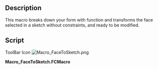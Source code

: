 <languages/>
<translate>
<!--T:1-->
{{Macro
|Name=FaceToSketch
|Icon=Macro_FaceToSketch.png
|Description=This macro breaks down your form with function Draft Downgrade and transforms the face selected in a sketch without constraints, and ready to be modified.
|Author=Jreinhardt
|Version=1.0
|Date=2013-12-23
|FCVersion=All
|Download=[https://www.freecadweb.org/wiki/images/6/6e/Macro_FaceToSketch.png ToolBar Icon]
}}

==Description== <!--T:2-->
This macro breaks down your form with function {{KEY|[[Image:Draft_Downgrade.svg|16px]] [[Draft Downgrade]]}} and transforms the face selected in a sketch without constraints, and ready to be modified.

==Script== <!--T:3-->

<!--T:4-->
ToolBar Icon [[Image:Macro_FaceToSketch.png]]
</translate>

'''Macro_FaceToSketch.FCMacro'''

{{MacroCode|code=

import Draft
  
wires,_faces = Draft.downgrade(FreeCADGui.Selection.getSelection(),delete=True)
  
sketch = Draft.makeSketch(wires[0:1])
for wire in wires[1:]:
    Draft.makeSketch([wire],addTo=sketch)
  
for wire in wires:
    FreeCAD.ActiveDocument.removeObject(wire.Name)
}}

{{clear}}